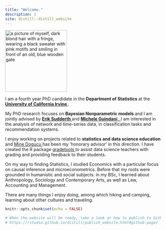 ```yaml
---
title: "Welcome."
description: |
site: distill::distill_website
---
```


<img src="img/me_paris_medium.jpeg" alt="a picture of myself, dark blond hair with a fringe, wearing a black sweater with pink motifs and smiling in front of an old, blue wooden gate" width="200" align='center'/> 

<p> I am a fourth year PhD candidate in the <b> Department of Statistics </b> at the <a href = 'https://www.stat.uci.edu/' target="_blank"> <b> University of California Irvine </b> </a>. </p>

<p> My PhD research focuses on <b> Bayesian Nonparametric models </b> and I am jointly advised by <a href="https://www.ics.uci.edu/~sudderth/"> <b> Erik Sudderth </b> </a> and <a href ="https://www.micheleguindani.info/" > <b> Michele Guindani </b>. </a> I am interested in the analysis of network and time-series data, in classification tasks and recommendation systems. </p> 

<p> I enjoy working on projects related to <b> statistics and data science education </b> and <a href="https://www.minedogucu.com/"> Mine Dogucu </a> has been my 'honorary advisor' in this direction. I have created the R package <a href="https://federicazoe.github.io/gradetools/"> gradetools </a> to assist data science teachers with grading and providing feedback to their students. </p>

<p> On my way to finding Statistics, I studied Economics with a particular focus on causal inference and microeconometrics. Before that my roots were grounded in humanistic and social subjects: in my BSc, I learned about Anthropology, Sociology and Contemporary Arts, as well as Law, Accounting and Management. </p>

<p> There are many things I enjoy doing, among which hiking and camping, learning about other cultures and traveling. </p>

```r
knitr::opts_chunk$set(echo = FALSE)

# When the website will be ready, take a look at how to publish to GitHub Pages:
# https://rstudio.github.io/distill/publish_website.html#github-pages

```

